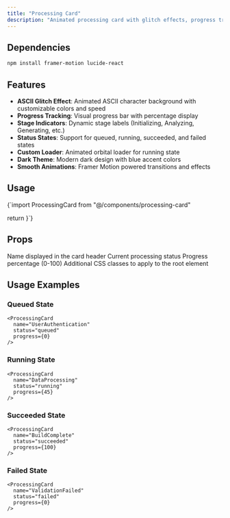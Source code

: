 ```yaml
---
title: "Processing Card"
description: "Animated processing card with glitch effects, progress tracking, and status indicators"
---
```



<ComponentWithInstallation 
  component={ProcessingCardSection}
  scale={0.6}
  componentName="processing-card"
  componentPath="registry/default/processing-card/processing-card.tsx"
/>

## Dependencies

```bash
npm install framer-motion lucide-react
```

## Features

- **ASCII Glitch Effect**: Animated ASCII character background with customizable colors and speed
- **Progress Tracking**: Visual progress bar with percentage display
- **Stage Indicators**: Dynamic stage labels (Initializing, Analyzing, Generating, etc.)
- **Status States**: Support for queued, running, succeeded, and failed states
- **Custom Loader**: Animated orbital loader for running state
- **Dark Theme**: Modern dark design with blue accent colors
- **Smooth Animations**: Framer Motion powered transitions and effects

## Usage

<ComponentCode>
{`import ProcessingCard from "@/components/processing-card"

  return <ProcessingCard status="running" progress={45} />
}`}
</ComponentCode>

## Props

<PropsTable>
  <PropsTable.Row>
    <PropsTable.Prop name="name" type="string" optional defaultValue="ComponentGeneration">
      Name displayed in the card header
    </PropsTable.Prop>
  </PropsTable.Row>
  <PropsTable.Row>
    <PropsTable.Prop name="status" type="'queued' | 'running' | 'succeeded' | 'failed'" optional defaultValue="queued">
      Current processing status
    </PropsTable.Prop>
  </PropsTable.Row>
  <PropsTable.Row>
    <PropsTable.Prop name="progress" type="number" optional defaultValue="0">
      Progress percentage (0-100)
    </PropsTable.Prop>
  </PropsTable.Row>
  <PropsTable.Row>
    <PropsTable.Prop name="className" type="string" optional>
      Additional CSS classes to apply to the root element
    </PropsTable.Prop>
  </PropsTable.Row>
</PropsTable>

## Usage Examples

### Queued State
```tsx
<ProcessingCard 
  name="UserAuthentication"
  status="queued"
  progress={0}
/>
```

### Running State
```tsx
<ProcessingCard 
  name="DataProcessing"
  status="running"
  progress={45}
/>
```

### Succeeded State
```tsx
<ProcessingCard 
  name="BuildComplete"
  status="succeeded"
  progress={100}
/>
```

### Failed State
```tsx
<ProcessingCard 
  name="ValidationFailed"
  status="failed"
  progress={0}
/>
```
